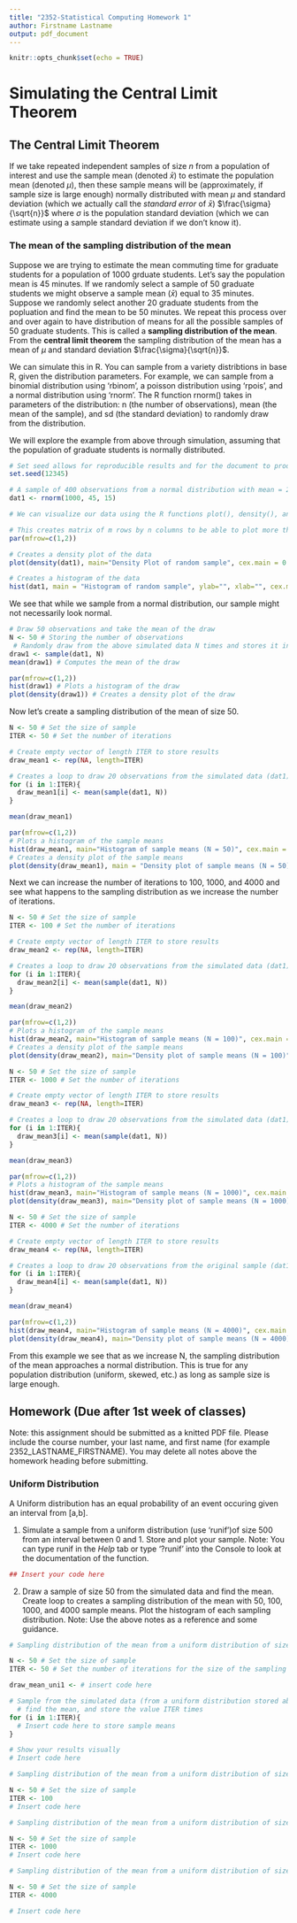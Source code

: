```yaml
---
title: "2352-Statistical Computing Homework 1"
author: Firstname Lastname
output: pdf_document
---
```


```r
knitr::opts_chunk$set(echo = TRUE)
```

# Simulating the Central Limit Theorem

## The Central Limit Theorem
If we take repeated independent samples of size $n$ from a population of interest and use the sample mean (denoted $\bar{x}$) to estimate the population mean (denoted $\mu$), then these sample means will be (approximately, if sample size is large enough) normally distributed with mean $\mu$ and standard deviation (which we actually call the *standard error* of $\bar{x}$) $\frac{\sigma}{\sqrt{n}}$ where $\sigma$ is the population standard deviation (which we can estimate using a sample standard deviation if we don't know it).     

### The mean of the sampling distribution of the mean 
Suppose we are trying to estimate the mean commuting time for graduate students for a population of 1000 grduate students. Let's say the population mean is 45 minutes. If we randomly select a sample of 50 graduate students we might observe a sample mean ($\bar{x}$) equal to 35 minutes. Suppose we randomly select another 20 graduate students from the popluation and find the mean to be 50 minutes. We repeat this process over and over again to have distribution of means for all the possible samples of 50 graduate students. This is called a **sampling distribution of the mean**. From the **central limit theorem** the sampling distribution of the mean has a mean of $\mu$ and standard deviation $\frac{\sigma}{\sqrt{n}}$. 

We can simulate this in R. You can sample from a variety distribtions in base R, given the distribution parameters. For example, we can sample from a binomial distribution using 'rbinom', a poisson distribution using 'rpois', and a normal distribution using 'rnorm'. The R function rnorm() takes in parameters of the distribution: n (the number of observations), mean (the mean of the sample), and sd (the standard deviation) to randomly draw from the distribution. 

We will explore the example from above through simulation, assuming that the population of graduate students is normally distributed. 
```r
# Set seed allows for reproducible results and for the document to produce the exact sample numbers and samples 
set.seed(12345)  

# A sample of 400 observations from a normal distribution with mean = 2.25 and sd = 2. 
dat1 <- rnorm(1000, 45, 15)

# We can visualize our data using the R functions plot(), density(), and hist()

# This creates matrix of m rows by n columns to be able to plot more than one plot
par(mfrow=c(1,2))

# Creates a density plot of the data
plot(density(dat1), main="Density Plot of random sample", cex.main = 0.8)

# Creates a histogram of the data 
hist(dat1, main = "Histogram of random sample", ylab="", xlab="", cex.main = 0.8) 
```

We see that while we sample from a normal distribution, our sample might not necessarily look normal. 
```r
# Draw 50 observations and take the mean of the draw 
N <- 50 # Storing the number of observations
 # Randomly draw from the above simulated data N times and stores it in draw1
draw1 <- sample(dat1, N) 
mean(draw1) # Computes the mean of the draw

par(mfrow=c(1,2))
hist(draw1) # Plots a histogram of the draw
plot(density(draw1)) # Creates a density plot of the draw
```

Now let's create a sampling distribution of the mean of size 50. 
```r
N <- 50 # Set the size of sample
ITER <- 50 # Set the number of iterations

# Create empty vector of length ITER to store results 
draw_mean1 <- rep(NA, length=ITER)

# Creates a loop to draw 20 observations from the simulated data (dat1), takes the mean of the 20 observations, and stores the mean and repeates this, over the loop, ITER times (in this case 50 times)
for (i in 1:ITER){
  draw_mean1[i] <- mean(sample(dat1, N))
}

mean(draw_mean1)

par(mfrow=c(1,2))
# Plots a histogram of the sample means
hist(draw_mean1, main="Histogram of sample means (N = 50)", cex.main = 0.8)
# Creates a density plot of the sample means 
plot(density(draw_mean1), main = "Density plot of sample means (N = 50)", cex.main = 0.8)
```

Next we can increase the number of iterations to 100, 1000, and 4000 and see what happens to the sampling distribution as we increase the number of iterations. 
```r
N <- 50 # Set the size of sample
ITER <- 100 # Set the number of iterations

# Create empty vector of length ITER to store results 
draw_mean2 <- rep(NA, length=ITER)

# Creates a loop to draw 20 observations from the simulated data (dat1), takes the mean of the 20 observations, and stores the mean and repeates this, over the loop, ITER times (in this case 100 times)
for (i in 1:ITER){
  draw_mean2[i] <- mean(sample(dat1, N))
}

mean(draw_mean2)

par(mfrow=c(1,2))
# Plots a histogram of the sample means
hist(draw_mean2, main="Histogram of sample means (N = 100)", cex.main = 0.8)
# Creates a density plot of the sample means
plot(density(draw_mean2), main="Density plot of sample means (N = 100)", cex.main = 0.8) 
```

```r
N <- 50 # Set the size of sample
ITER <- 1000 # Set the number of iterations

# Create empty vector of length ITER to store results 
draw_mean3 <- rep(NA, length=ITER)

# Creates a loop to draw 20 observations from the simulated data (dat1), takes the mean of the 20 observations, and stores the mean and repeates this, over the loop, ITER times (in this case 1000 times)
for (i in 1:ITER){
  draw_mean3[i] <- mean(sample(dat1, N))
}

mean(draw_mean3)

par(mfrow=c(1,2))
# Plots a histogram of the sample means
hist(draw_mean3, main="Histogram of sample means (N = 1000)", cex.main = 0.8)
plot(density(draw_mean3), main="Density plot of sample means (N = 1000)", cex.main = 0.8) # Creates a density plot of the sample means 
```

```r
N <- 50 # Set the size of sample
ITER <- 4000 # Set the number of iterations

# Create empty vector of length ITER to store results 
draw_mean4 <- rep(NA, length=ITER)

# Creates a loop to draw 20 observations from the original sample (dat1), takes the mean of the 20 observations, and stores the mean and iterates over the loop ITER times (in this case 4000 times)
for (i in 1:ITER){
  draw_mean4[i] <- mean(sample(dat1, N))
}

mean(draw_mean4)

par(mfrow=c(1,2))
hist(draw_mean4, main="Histogram of sample means (N = 4000)", cex.main = 0.8) # Plots a histogram of the sample means
plot(density(draw_mean4), main="Density plot of sample means (N = 4000)", cex.main = 0.8) # Creates a density plot of the sample means 
```


From this example we see that as we increase N, the sampling distribution of the mean approaches a normal distribution. This is true for any population distribution (uniform, skewed, etc.) as long as sample size is large enough. 

## Homework (Due after 1st week of classes)

Note: this assignment should be submitted as a knitted PDF file. Please include the course number, your last name, and first name (for example 2352_LASTNAME_FIRSTNAME). You may delete all notes above the homework heading before submitting. 

### Uniform Distribution
A Uniform distribution has an equal probability of an event occuring given an interval from [a,b]. 

1. Simulate a sample from a uniform distribution (use 'runif')of size 500 from an interval between 0 and 1. Store and plot your sample. Note: You can type runif in the *Help* tab or type '?runif' into the Console to look at the documentation of the function.
```r
## Insert your code here
```

2. Draw a sample of size 50 from the simulated data and find the mean. Create loop to creates a sampling distribution of the mean with 50, 100, 1000, and 4000 sample means. Plot the histogram of each sampling distribution. Note: Use the above notes as a reference and some guidance. 
```r
# Sampling distribution of the mean from a uniform distribution of size 50 

N <- 50 # Set the size of sample 
ITER <- 50 # Set the number of iterations for the size of the sampling distribution 

draw_mean_uni1 <- # insert code here

# Sample from the simulated data (from a uniform distribution stored above)
  # find the mean, and store the value ITER times
for (i in 1:ITER){
  # Insert code here to store sample means 
}

# Show your results visually
# Insert code here 
```

```r
# Sampling distribution of the mean from a uniform distribution of size 100 

N <- 50 # Set the size of sample 
ITER <- 100
# Insert code here
```

```r
# Sampling distribution of the mean from a uniform distribution of size 1000 

N <- 50 # Set the size of sample 
ITER <- 1000
# Insert code here
```

```r
# Sampling distribution of the mean from a uniform distribution of size 4000 

N <- 50 # Set the size of sample 
ITER <- 4000

# Insert code here
```

